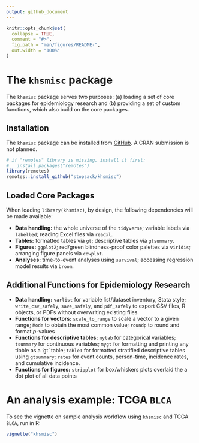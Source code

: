 ```yaml
---
output: github_document 
---
```


<!-- README.md is generated from README.Rmd. Please edit that file -->

```r
knitr::opts_chunk$set(
  collapse = TRUE,
  comment = "#>",
  fig.path = "man/figures/README-",
  out.width = "100%"
)

```

# The `khsmisc` package

<!-- badges: start -->
<!-- badges: end -->

The `khsmisc` package serves two purposes: (a) loading a set of core packages for epidemiology research and (b) providing a set of custom functions, which also build on the core packages.

## Installation

The `khsmisc` package can be installed from [GitHub](https://github.com/stopsack/khsmisc). A CRAN submission is not planned.

```r
# if "remotes" library is missing, install it first:
#   install.packages("remotes")
library(remotes)
remotes::install_github("stopsack/khsmisc")
```


## Loaded Core Packages

When loading `library(khsmisc)`, by design, the following dependencies will be made available:

* **Data handling:** the whole universe of the `tidyverse`;
variable labels via `labelled`; reading Excel files via `readxl`.
* **Tables:** formatted tables via `gt`; descriptive tables via `gtsummary`.
* **Figures:** `ggplot2`; red/green blindness-proof color palettes via `viridis`;
  arranging figure panels via `cowplot`.
* **Analyses:** time-to-event analyses using `survival`;
  accessing regression model results via `broom`.

## Additional Functions for Epidemiology Research

* **Data handling:** `varlist` for variable list/dataset inventory, Stata style; `write_csv_safely`, `save_safely`, and `pdf_safely` to export CSV files, R objects, or PDFs without overwriting existing files.
* **Functions for vectors:** `scale_to_range` to scale a vector to a given range; `Mode` to obtain the most common value; `roundp` to round and format *p*-values
* **Functions for descriptive tables:** `mytab` for categorical variables; `tsummary` for continuous variables; `mygt` for formatting and printing any tibble as a 'gt' table; `table1` for formatted stratified descriptive tables using `gtsummary`; `rates` for event counts, person-time, incidence rates, and cumulative incidence.
* **Functions for figures:** `stripplot` for box/whiskers plots overlaid the a dot plot of all data points


# An analysis example: TCGA `BLCA`

To see the vignette on sample analysis workflow using `khsmisc` and TCGA `BLCA`, run in R:

```r
vignette("khsmisc")
```
